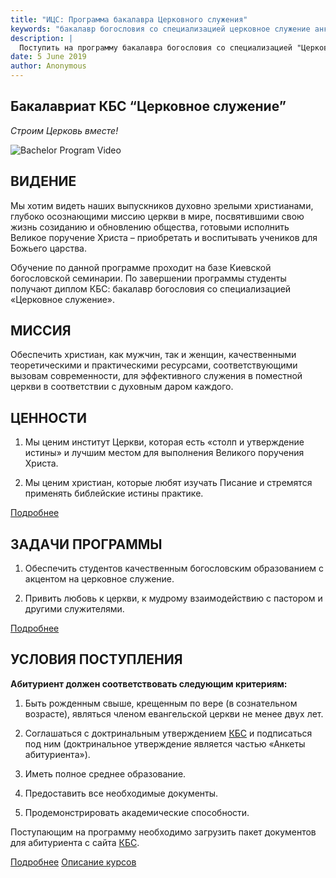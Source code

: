 ```yaml
---
title: "ИЦС: Программа бакалавра Церковного служения"
keywords: "бакалавр богословия со специализацией церковное служение анкета"
description: |
  Поступить на программу бакалавра богословия со специализацией "Церковное Служение."
date: 5 June 2019
author: Anonymous
---
```

## Бакалавриат КБС “Церковное служение”

_Строим Церковь вместе!_

![Bachelor Program Video](https://www.youtube.com/watch?v=J7P6LdX7Qbo)

## ВИДЕНИЕ

Мы хотим видеть наших выпускников духовно зрелыми христианами, глубоко осознающими миссию церкви в мире, посвятившими свою жизнь созиданию и обновлению общества, готовыми исполнить Великое поручение Христа – приобретать и воспитывать учеников для Божьего царства.

Обучение по данной программе проходит на базе Киевской богословской семинарии. По завершении программы студенты получают диплом КБС: бакалавр богословия со специализацией «Церковное служение».

## МИССИЯ

Обеспечить христиан, как мужчин, так и женщин, качественными теоретическими и практическими ресурсами, соответствующими вызовам современности, для эффективного служения в поместной церкви в соответствии с духовным даром каждого.

## ЦЕННОСТИ

1.  Мы ценим институт Церкви, которая есть «столп и утверждение истины» и лучшим местом для выполнения Великого поручения Христа.
    
2.  Мы ценим христиан, которые любят изучать Писание и стремятся применять библейские истины практике.
    

<a class="button is-info" href="tsennosti.html">Подробнее</a>

## ЗАДАЧИ ПРОГРАММЫ

1.  Обеспечить студентов качественным богословским образованием с акцентом на церковное служение.
    
2.  Привить любовь к церкви, к мудрому взаимодействию с пастором и другими служителями.
    

<a class="button is-info" href="zadanie.html">Подробнее</a>

## УСЛОВИЯ ПОСТУПЛЕНИЯ

**Абитуриент должен соответствовать следующим критериям:**

1.  Быть рожденным свыше, крещенным по вере (в сознательном возрасте), являться членом евангельской церкви не менее двух лет.
    
2.  Соглашаться с доктринальным утверждением [КБС](https://ktsonline.org/ru/o-seminarii/doktrinalnoe-utverzhdenie) и подписаться под ним (доктринальное утверждение является частью «Анкеты абитуриента»).
    
3.  Иметь полное среднее образование.
    
4.  Предоставить все необходимые документы.
    
5.  Продемонстрировать академические способности.
    

Поступающим на программу необходимо загрузить пакет документов для абитуриента с сайта [КБС](https://www.ktsonline.org/ru/abiturientu/pravila-postupleniya).

<a class="button is-info" href="postuplenie.html">Подробнее</a> <a class="button" href="opisanie-kursov.html">Описание курсов</a>